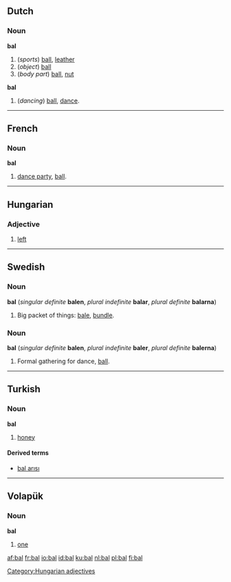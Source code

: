 ==Dutch==

===Noun===
{{nl-noun|ballen|balletje}}
'''bal''' {{m}}
# (''sports'') [[ball]], [[leather]]
# (''object'') [[ball]]
# (''body part'') [[ball]], [[nut]]

{{nl-noun|bals|balletje}}
'''bal''' {{n}}
# (''dancing'') [[ball]], [[dance]].


----

==French==
===Noun===
'''bal''' {{m}}
# [[dance party]], [[ball]].


----

==Hungarian==

===Adjective===

# [[left]]

[[Category:Hungarian adjectives]]


----

==Swedish==
===Noun===
'''bal''' {{c}} (''singular definite'' '''balen''', ''plural indefinite'' '''balar''', ''plural definite'' '''balarna''')

# Big packet of things: [[bale]], [[bundle]].

===Noun===
'''bal''' {{c}} (''singular definite'' '''balen''', ''plural indefinite'' '''baler''', ''plural definite'' '''balerna''')

# Formal gathering for dance, [[ball]].


----

==Turkish==
===Noun===
'''bal'''
# [[honey]]

====Derived terms====
*[[bal arısı]]


----

==Volapük==
===Noun===
'''bal'''
# [[one]]

[[af:bal]]
[[fr:bal]]
[[io:bal]]
[[id:bal]]
[[ku:bal]]
[[nl:bal]]
[[pl:bal]]
[[fi:bal]]